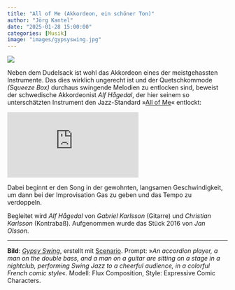 ```yaml
---
title: "All of Me (Akkordeon, ein schöner Ton)"
author: "Jörg Kantel"
date: "2025-01-28 15:00:00"
categories: [Musik]
image: "images/gypsyswing.jpg"
---
```


[![](images/gypsyswing-b.jpg)](https://www.flickr.com/photos/schockwellenreiter/54292066522/)

Neben dem Dudelsack ist wohl das Akkordeon eines der meistgehassten Instrumente. Das dies wirklich ungerecht ist und der Quetschkommode *(Squeeze Box)* durchaus swingende Melodien zu entlocken sind, beweist der schwedische Akkordeonist *Alf Hågedal*, der hier seinem so unterschätzten Instrument den Jazz-Standard »[All of Me](https://de.wikipedia.org/wiki/All_of_Me)« entlockt:

<iframe class="if16_9" src="https://www.youtube.com/embed/y3ZwoZU8rmg?si=seCLkUTPbvW4y2aq" title="YouTube video player" frameborder="0" allow="accelerometer; autoplay; clipboard-write; encrypted-media; gyroscope; picture-in-picture; web-share" referrerpolicy="strict-origin-when-cross-origin" allowfullscreen></iframe>

Dabei beginnt er den Song in der gewohnten, langsamen Geschwindigkeit, um dann bei der Improvisation Gas zu geben und das Tempo zu verdoppeln.

Begleitet wird *Alf Hågedal* von *Gabriel Karlsson* (Gitarre) und *Christian Karlsson* (Kontrabaß). Aufgenommen wurde das Stück 2016 von *Jan Olsson*.

---

**Bild**: *[Gypsy Swing](https://www.flickr.com/photos/schockwellenreiter/54292066522/)*, erstellt mit [Scenario](http://cognitiones.kantel-chaos-team.de/technikgeschichte/rechnerundnetze/scenario.html). Prompt: »*An accordion player, a man on the double bass, and a man on a guitar are sitting on a stage in a nightclub, performing Swing Jazz to a cheerful audience, in a colorful French comic style*«. Modell: Flux Composition, Style: Expressive Comic Characters.
